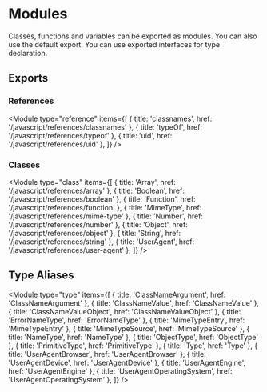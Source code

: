 
# Modules

Classes, functions and variables can be exported as modules. You can also use the default export. You can use exported interfaces for type declaration.

## Exports

### References

<Module
  type="reference"
  items={[
    { title: 'classnames', href: '/javascript/references/classnames' },
    { title: 'typeOf', href: '/javascript/references/typeof' },
    { title: 'uid', href: '/javascript/references/uid' },
  ]}
/>

### Classes

<Module
  type="class"
  items={[
    { title: 'Array', href: '/javascript/references/array' },
    { title: 'Boolean', href: '/javascript/references/boolean' },
    { title: 'Function', href: '/javascript/references/function' },
    { title: 'MimeType', href: '/javascript/references/mime-type' },
    { title: 'Number', href: '/javascript/references/number' },
    { title: 'Object', href: '/javascript/references/object' },
    { title: 'String', href: '/javascript/references/string' },
    { title: 'UserAgent', href: '/javascript/references/user-agent' },
  ]}
/>

## Type Aliases

<Module
  type="type"
  items={[
    { title: 'ClassNameArgument', href: 'ClassNameArgument' },
    { title: 'ClassNameValue', href: 'ClassNameValue' },
    { title: 'ClassNameValueObject', href: 'ClassNameValueObject' },
    { title: 'ErrorNameType', href: 'ErrorNameType' },
    { title: 'MimeTypeEntry', href: 'MimeTypeEntry' },
    { title: 'MimeTypeSource', href: 'MimeTypeSource' },
    { title: 'NameType', href: 'NameType' },
    { title: 'ObjectType', href: 'ObjectType' },
    { title: 'PrimitiveType', href: 'PrimitiveType' },
    { title: 'Type', href: 'Type' },
    { title: 'UserAgentBrowser', href: 'UserAgentBrowser' },
    { title: 'UserAgentDevice', href: 'UserAgentDevice' },
    { title: 'UserAgentEngine', href: 'UserAgentEngine' },
    { title: 'UserAgentOperatingSystem', href: 'UserAgentOperatingSystem' },
  ]}
/>
